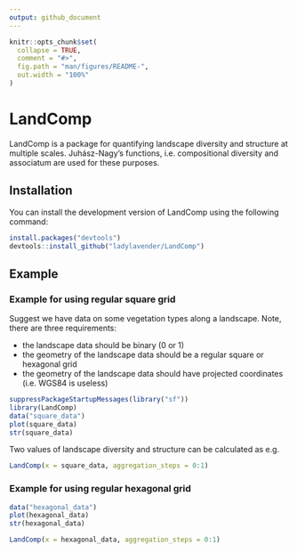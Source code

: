 ```yaml
---
output: github_document
---
```

<!-- Readme document of LandComp R package -->
```r
knitr::opts_chunk$set(
  collapse = TRUE,
  comment = "#>",
  fig.path = "man/figures/README-",
  out.width = "100%"
)
```

# LandComp

LandComp is a package for quantifying landscape diversity and structure at
multiple scales. Juhász-Nagy's functions, i.e. compositional diversity and
associatum are used for these purposes.

## Installation

You can install the development version of LandComp using the following command:

``` r
install.packages("devtools")
devtools::install_github("ladylavender/LandComp")
```

## Example

### Example for using regular square grid

Suggest we have data on some vegetation types along a landscape. Note, there are three requirements:

* the landscape data should be binary (0 or 1)
* the geometry of the landscape data should be a regular square or hexagonal grid
* the geometry of the landscape data should have projected coordinates (i.e. WGS84 is useless)

```r
suppressPackageStartupMessages(library("sf"))
library(LandComp)
data("square_data")
plot(square_data)
str(square_data)
```

Two values of landscape diversity and structure can be calculated as e.g.

```r
LandComp(x = square_data, aggregation_steps = 0:1)
```

### Example for using regular hexagonal grid

```r
data("hexagonal_data")
plot(hexagonal_data)
str(hexagonal_data)
```

```r
LandComp(x = hexagonal_data, aggregation_steps = 0:1)
```
